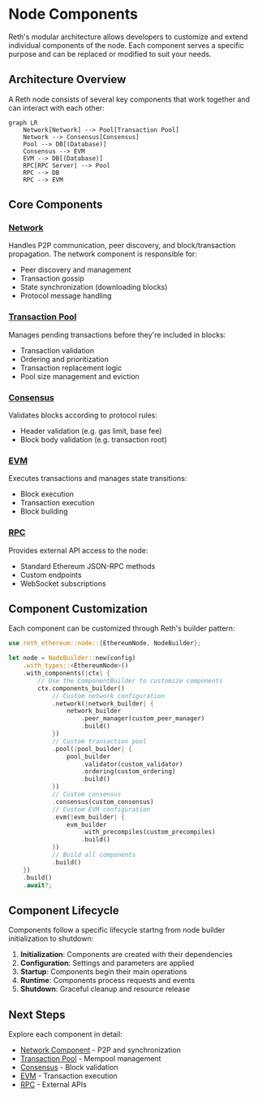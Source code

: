# Node Components

Reth's modular architecture allows developers to customize and extend individual components of the node. Each component serves a specific purpose and can be replaced or modified to suit your needs.

## Architecture Overview

A Reth node consists of several key components that work together and can interact with each other:

```mermaid
graph LR
    Network[Network] --> Pool[Transaction Pool]
    Network --> Consensus[Consensus]
    Pool --> DB[(Database)]
    Consensus --> EVM
    EVM --> DB[(Database)]
    RPC[RPC Server] --> Pool
    RPC --> DB
    RPC --> EVM
```

## Core Components

### [Network](/sdk/node-components/network)
Handles P2P communication, peer discovery, and block/transaction propagation. The network component is responsible for:
- Peer discovery and management
- Transaction gossip
- State synchronization (downloading blocks)
- Protocol message handling

### [Transaction Pool](/sdk/node-components/pool)
Manages pending transactions before they're included in blocks:
- Transaction validation
- Ordering and prioritization
- Transaction replacement logic
- Pool size management and eviction

### [Consensus](/sdk/node-components/consensus)
Validates blocks according to protocol rules:
- Header validation (e.g. gas limit, base fee)
- Block body validation (e.g. transaction root)

### [EVM](/sdk/node-components/evm)
Executes transactions and manages state transitions:
- Block execution
- Transaction execution
- Block building

### [RPC](/sdk/node-components/rpc)
Provides external API access to the node:
- Standard Ethereum JSON-RPC methods
- Custom endpoints
- WebSocket subscriptions

## Component Customization

Each component can be customized through Reth's builder pattern:

```rust
use reth_ethereum::node::{EthereumNode, NodeBuilder};

let node = NodeBuilder::new(config)
    .with_types::<EthereumNode>()
    .with_components(|ctx| {
        // Use the ComponentBuilder to customize components
        ctx.components_builder()
            // Custom network configuration
            .network(|network_builder| {
                network_builder
                    .peer_manager(custom_peer_manager)
                    .build()
            })
            // Custom transaction pool
            .pool(|pool_builder| {
                pool_builder
                    .validator(custom_validator)
                    .ordering(custom_ordering)
                    .build()
            })
            // Custom consensus
            .consensus(custom_consensus)
            // Custom EVM configuration
            .evm(|evm_builder| {
                evm_builder
                    .with_precompiles(custom_precompiles)
                    .build()
            })
            // Build all components
            .build()
    })
    .build()
    .await?;
```

## Component Lifecycle

Components follow a specific lifecycle startng from node builder initialization to shutdown:

1. **Initialization**: Components are created with their dependencies
2. **Configuration**: Settings and parameters are applied
3. **Startup**: Components begin their main operations
4. **Runtime**: Components process requests and events
5. **Shutdown**: Graceful cleanup and resource release


## Next Steps

Explore each component in detail:
- [Network Component](/sdk/node-components/network) - P2P and synchronization
- [Transaction Pool](/sdk/node-components/pool) - Mempool management  
- [Consensus](/sdk/node-components/consensus) - Block validation
- [EVM](/sdk/node-components/evm) - Transaction execution
- [RPC](/sdk/node-components/rpc) - External APIs
